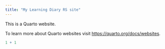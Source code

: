 ```yaml
---
title: "My Learning Diary RS site"
---
```


This is a Quarto website.

To learn more about Quarto websites visit <https://quarto.org/docs/websites>.

```r
1 + 1
```
